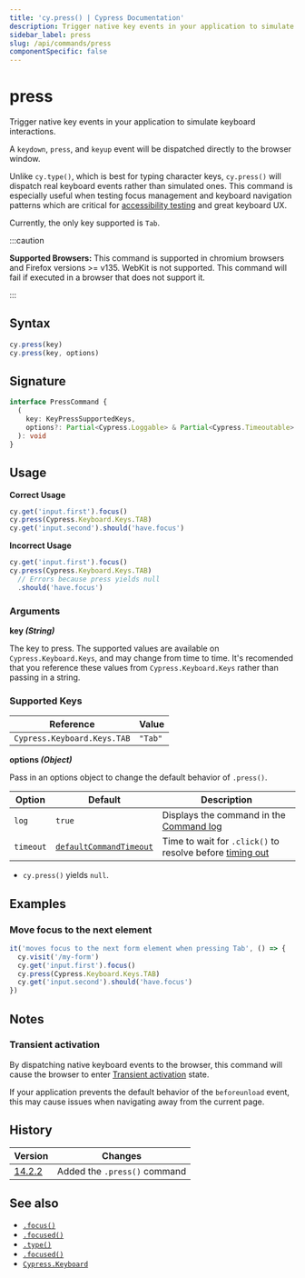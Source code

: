 ```yaml
---
title: 'cy.press() | Cypress Documentation'
description: Trigger native key events in your application to simulate keyboard interactions.
sidebar_label: press
slug: /api/commands/press
componentSpecific: false
---
```


<ProductHeading product="app" />

# press

Trigger native key events in your application to simulate keyboard interactions.

A `keydown`, `press`, and `keyup` event will be dispatched directly to the browser window.

Unlike `cy.type()`, which is best for typing character keys, `cy.press()` will dispatch real keyboard events rather than simulated ones. This command is especially useful when testing focus management and keyboard navigation patterns which are critical for [accessibility testing](/app/guides/accessibility-testing) and great keyboard UX.

Currently, the only key supported is `Tab`.

:::caution

<strong>Supported Browsers:</strong>
This command is supported in chromium browsers and Firefox versions >=
v135. WebKit is not supported. This command will fail if executed in a browser that
does not support it.

:::

## Syntax

```javascript
cy.press(key)
cy.press(key, options)
```

## Signature

```typescript
interface PressCommand {
  (
    key: KeyPressSupportedKeys,
    options?: Partial<Cypress.Loggable> & Partial<Cypress.Timeoutable>
  ): void
}
```

## Usage

<Icon name="check-circle" color="green" /> **Correct Usage**

```javascript
cy.get('input.first').focus()
cy.press(Cypress.Keyboard.Keys.TAB)
cy.get('input.second').should('have.focus')
```

<Icon name="exclamation-triangle" color="red" /> **Incorrect Usage**

```javascript
cy.get('input.first').focus()
cy.press(Cypress.Keyboard.Keys.TAB)
  // Errors because press yields null
  .should('have.focus') 
```

### Arguments

<Icon name="angle-right" /> **key _(String)_**

The key to press. The supported values are available on `Cypress.Keyboard.Keys`, and may change from time to time. It's recomended that you reference these values from `Cypress.Keyboard.Keys` rather than passing in a string.

### Supported Keys

| Reference                   | Value   |
| --------------------------- | ------- |
| `Cypress.Keyboard.Keys.TAB` | `"Tab"` |

<Icon name="angle-right" /> **options _(Object)_**

Pass in an options object to change the default behavior of `.press()`.

| Option                       | Default                                                                     | Description                                                                                                                                     |
| ---------------------------- | --------------------------------------------------------------------------- | ----------------------------------------------------------------------------------------------------------------------------------------------- |
| `log`                        | `true`                                                                      | Displays the command in the [Command log](/app/core-concepts/open-mode#Command-Log)                                                             |
| `timeout`                    | [`defaultCommandTimeout`](/app/references/configuration#Timeouts)           | Time to wait for `.click()` to resolve before [timing out](#Timeouts)                                                                           |

<HeaderYields />

- `cy.press()` yields `null`.

## Examples

### Move focus to the next element

```js
it('moves focus to the next form element when pressing Tab', () => {
  cy.visit('/my-form')
  cy.get('input.first').focus()
  cy.press(Cypress.Keyboard.Keys.TAB)
  cy.get('input.second').should('have.focus')
})
```

## Notes

### Transient activation

By dispatching native keyboard events to the browser, this command will cause the browser to enter [Transient activation](https://developer.mozilla.org/en-US/docs/Glossary/Transient_activation) state.

If your application prevents the default behavior of the `beforeunload` event, this may cause issues when navigating away from the current page.

## History

| Version                                    | Changes                     |
| ------------------------------------------ | --------------------------- |
| [14.2.2](/app/references/changelog#14-2-2) | Added the `.press()` command |

## See also

- [`.focus()`](/api/commands/focus)
- [`.focused()`](/api/commands/focused)
- [`.type()`](/api/commands/type)
- [`.focused()`](/api/)
- [`Cypress.Keyboard`](/api/cypress-api/keyboard-api)
